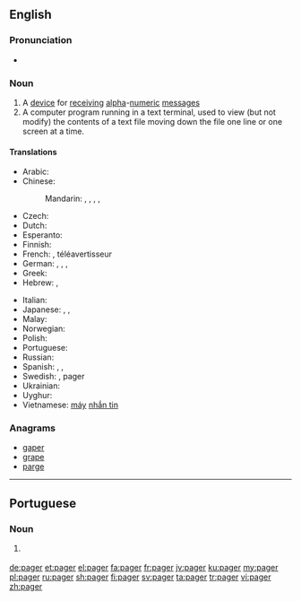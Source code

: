 ==English==

===Pronunciation===
* {{rhymes|eɪdʒə(r)|lang=en}}

===Noun===
{{en-noun}}

# A [[device]] for [[receive|receiving]] [[alpha]]-[[numeric]] [[message]]s
# A computer program running in a text terminal, used to view (but not modify) the contents of a text file moving down the file one line or one screen at a time.

====Translations====
{{trans-top|device}}
* Arabic: {{t|ar|بيجر|m|tr=beyjer, peyjer}}
* Chinese:
*: Mandarin: {{t+|cmn|呼叫器|tr=hūjiàoqì|sc=Hani}}, {{t|cmn|BB機|sc=Hani}}, {{t|cmn|BB机|tr=bībī-jī|sc=Hani}}, {{t|cmn|BP機|sc=Hani}}, {{t|cmn|BP机|tr=bīpī-jī|sc=Hani}}
* Czech: {{t|cs|pager|m}}
* Dutch: {{t|nl|bieper}}
* Esperanto: {{t|eo|poŝmesaĝilo}}
* Finnish: {{t+|fi|hakulaite}}
* French: {{t+|fr|bip|m}}, téléavertisseur
* German: {{t|de|Piepser|m}}, {{t|de|Taschenpiepser|m}}, {{t|de|Rufgerät|n}}, {{t|de|Pager|m}}
* Greek: {{t|el|τηλεειδοποιητής|m}}
* Hebrew: {{t|he|איתורית|f|tr=iturít}}, {{t|he|זימונית|f|tr=zimunít}}
{{trans-mid}}
* Italian: {{t|it|Cercapersone|m}}
* Japanese: {{t|ja|ポケットベル|tr=pokettoberu}}, {{t|ja|ポケベル|tr=pokeberu}}, {{t|ja|ページャ|tr=pēja}}
* Malay: {{t|ms|alat kelui}}
* Norwegian: {{t|no|personsøker|m}}
* Polish: {{l|pl|pager}} {{g|m}}
* Portuguese: {{t|pt|pager|m}}
* Russian: {{t+|ru|пе́йджер|m}}
* Spanish: {{t+|es|buscapersonas|m}}, {{t|es|bíper|m}}, {{t+|es|busca|m}}
* Swedish: {{t|sv|personsökare}}, pager
* Ukrainian: {{t+|uk|пейджер|m|tr=péjdžer}}
* Uyghur: {{t|ug|چاقىرغۇ|tr=chaqirghu|sc=ug-Arab}}
* Vietnamese: [[máy]] [[nhắn tin]]
{{trans-bottom}}

===Anagrams===
* [[gaper#English|gaper]]
* [[grape#English|grape]]
* [[parge#English|parge]]

----

==Portuguese==

===Noun===
{{pt-noun|m|s}}

# {{l|en|pager}} {{gloss|device used for sending and receiving electronic messages}}

[[de:pager]]
[[et:pager]]
[[el:pager]]
[[fa:pager]]
[[fr:pager]]
[[jv:pager]]
[[ku:pager]]
[[my:pager]]
[[pl:pager]]
[[ru:pager]]
[[sh:pager]]
[[fi:pager]]
[[sv:pager]]
[[ta:pager]]
[[tr:pager]]
[[vi:pager]]
[[zh:pager]]